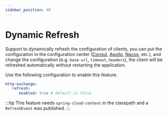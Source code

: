 ```yaml
---
sidebar_position: 40
---
```


# Dynamic Refresh

Support to dynamically refresh the configuration of clients, you can put the configuration in the configuration
center ([Consul](https://github.com/hashicorp/consul), [Apollo](https://github.com/apolloconfig/apollo), [Nacos](https://github.com/alibaba/nacos),
etc.), and change the configuration (e.g. `base-url`, `timeout`, `headers`), the client will be refreshed automatically
without restarting the application.

Use the following configuration to enable this feature:

```yaml title="application.yml"
http-exchange:
   refresh:
      enabled: true # default is false
```

:::tip
This feature needs `spring-cloud-context` in the classpath and a `RefreshEvent` was published.
:::